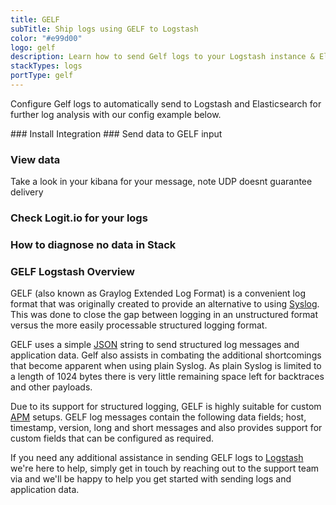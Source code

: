 ```yaml
---
title: GELF
subTitle: Ship logs using GELF to Logstash
color: "#e99d00"
logo: gelf
description: Learn how to send Gelf logs to your Logstash instance & Elastic Stack - Ship over 100 log data types fast with Logit.io & simplify your log analysis.
stackTypes: logs
portType: gelf
---
```


Configure Gelf logs to automatically send to Logstash and Elasticsearch 
for further log analysis with our config example below.

<Steps>
  ### Install Integration
  <InstallIntegration/>
  ### Send data to GELF input

  <SendDataToGelf />

  ### View data

  Take a look in your kibana for your message, note UDP doesnt guarantee delivery

  ### Check Logit.io for your logs
  <LaunchStack utmMedium="logs" utmCampaign="gelf" source="gelf" />

  ### How to diagnose no data in Stack

  <DiagnoseNoData />

</Steps>

### GELF Logstash Overview

GELF (also known as Graylog Extended Log Format) is a convenient log format that was 
originally created to provide an alternative to using [Syslog](/integrations/log-management/protocols/syslog). 
This was done to close the gap between logging in an unstructured 
format versus the more easily processable structured logging format.

GELF uses a simple [JSON](/integrations/log-management/data-types/json) string 
to send structured log messages and application data. Gelf also assists 
in combating the additional shortcomings that become apparent when using 
plain Syslog. As plain Syslog is limited to a length of 1024 bytes there 
is very little remaining space left for backtraces and other payloads. 

Due to its support for structured logging, GELF is highly suitable for 
custom [APM](https://logit.io/platform/observability/application-performance-monitoring/) setups. 
GELF log messages contain the following data fields; host, timestamp, 
version, long and short messages and also provides support for custom 
fields that can be configured as required.

If you need any additional assistance in sending GELF logs 
to [Logstash](/integrations/log-management/shippers/logstash) we're here 
to help, simply get in touch by reaching out to the support team 
via <IntercomButton text="live chat" /> and we'll be happy to help you 
get started with sending logs and application data.